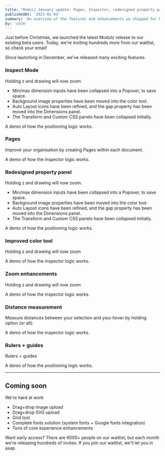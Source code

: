 ```yaml
---
title: 'Modulz January update: Pages, Inspector, redesigned property panels, enhanced color tool, distance measurement, rulers, and more.'
publishedAt: '2021-01-04'
summary: 'An overview of the features and enhancements we shipped for Modulz in January 2021.'
by: 'colm'
---
```



Just before Christmas, we launched the latest Modulz release to our existing beta users. Today, we're inviting hundreds more from our waitlist, so check your email!

Since launching in December, we've released many exciting features.

### Inspect Mode
Holding z and drawing will now zoom.

- Min/max dimension inputs have been collapsed into a Popover, to save space.
- Background image properties have been moved into the color tool.
- Auto Layout icons have been refined, and the gap property has been moved into the Dimensions panel.
- The Transform and Custom CSS panels have been collapsed initially.

<ProductVideo src={inspector}>
  A demo of how the positioning logic works.
</ProductVideo>

### Pages
Improve your organisation by creating Pages within each document.

<ProductVideo src={inspector}>
  A demo of how the inspector logic works.
</ProductVideo>

### Redesigned property panel
Holding z and drawing will now zoom.

- Min/max dimension inputs have been collapsed into a Popover, to save space.
- Background image properties have been moved into the color tool.
- Auto Layout icons have been refined, and the gap property has been moved into the Dimensions panel.
- The Transform and Custom CSS panels have been collapsed initially.

<ProductVideo src={inspector}>
  A demo of how the positioning logic works.
</ProductVideo>

### Improved color tool
Holding z and drawing will now zoom

<ProductVideo src={inspector}>
  A demo of how the inspector logic works.
</ProductVideo>

### Zoom enhancements
Holding z and drawing will now zoom

<ProductVideo src={inspector}>
  A demo of how the inspector logic works.
</ProductVideo>

### Distance measurement
Measure distances between your selection and your hover by holding option (or alt)

<ProductVideo src={inspector}>
  A demo of how the inspector logic works.
</ProductVideo>

### Rulers + guides
Rulers + guides

<ProductVideo small src={inspector}>
  A demo of how the positioning logic works.
</ProductVideo>

---

## Coming soon

We're hard at work

- Drag+drop image upload
- Drag+drop SVG upload
- Grid tool
- Complete fonts solution (system fonts + Google fonts integration)
- Tons of core experience enhancements

Want early access? There are 6000+ people on our waitlist, but each month we're releasing hundreds of invites. If you join our waitlist, we'll let you in asap.
